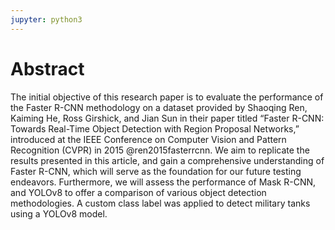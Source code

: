 ---
jupyter: python3
---

# Abstract {.unnumbered}

The initial objective of this research paper is to evaluate the performance of the Faster R-CNN methodology on a dataset provided by Shaoqing Ren, Kaiming He, Ross Girshick, and Jian Sun in their paper titled "Faster R-CNN: Towards Real-Time Object Detection with Region Proposal Networks," introduced at the IEEE Conference on Computer Vision and Pattern Recognition (CVPR) in 2015 @ren2015fasterrcnn. We aim to replicate the results presented in this article, and gain a comprehensive understanding of Faster R-CNN, which will serve as the foundation for our future testing endeavors. Furthermore, we will assess the performance of Mask R-CNN, and YOLOv8 to offer a comparison of various object detection methodologies. A custom class label was applied to detect military tanks using a YOLOv8 model.
